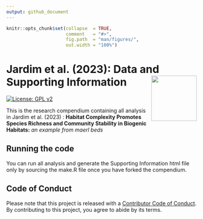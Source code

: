 ```yaml
---
output: github_document
---
```


<!-- README.md is generated from README.Rmd. Please edit that file -->

```r
knitr::opts_chunk$set(collapse  = TRUE,
                      comment   = "#>",
                      fig.path  = "man/figures/",
                      out.width = "100%")
```

# Jardim et al. (2023): Data and Supporting Information <img src="man/figures/package-sticker.png" align="right" style="float:right; height:120px;"/>

<!-- badges: start -->
 [![License: GPL v2](https://img.shields.io/badge/License-GPL%20v2-blue.svg)](https://www.gnu.org/licenses/old-licenses/gpl-2.0.en.html)
<!-- badges: end -->

This is the research compendium containing all analysis in Jardim et al. (2023) : **Habitat Complexity Promotes Species Richness and Community Stability in Biogenic Habitats:** *an example from maerl beds*

## Running the code

You can run all analysis and generate the Supporting Information html file only by sourcing the make.R file once you have forked the compendium.

## Code of Conduct

Please note that this project is released with a [Contributor Code of Conduct](https://contributor-covenant.org/version/2/0/CODE_OF_CONDUCT.html). By contributing to this project, you agree to abide by its terms.
